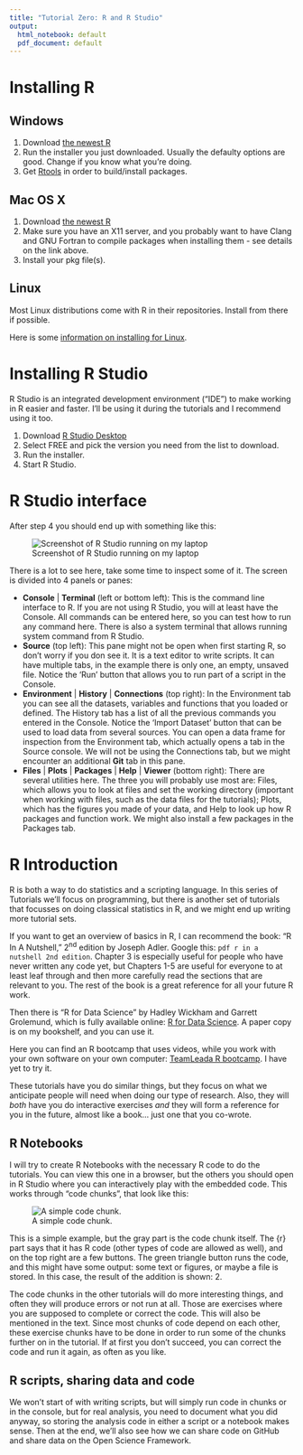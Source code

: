 ```yaml
---
title: "Tutorial Zero: R and R Studio"
output:
  html_notebook: default
  pdf_document: default
---
```


# Installing R

## Windows

1. Download [the newest R](https://cloud.r-project.org/bin/windows/base/)
2. Run the installer you just downloaded. Usually the defaulty options are good. Change if you know what you're doing.
3. Get [Rtools](https://cloud.r-project.org/bin/windows/Rtools/) in order to build/install packages.

## Mac OS X

1. Download [the newest R](https://cloud.r-project.org/bin/macosx/)
2. Make sure you have an X11 server, and you probably want to have Clang and GNU Fortran to compile packages when installing them - see details on the link above.
3. Install your pkg file(s).

## Linux

Most Linux distributions come with R in their repositories. Install from there if possible.

Here is some [information on installing for Linux](https://cloud.r-project.org/bin/linux/).

# Installing R Studio

R Studio is an integrated development environment ("IDE") to make working in R easier and faster. I'll be using it during the tutorials and I recommend using it too.

1. Download [R Studio Desktop](https://www.rstudio.com/products/rstudio/download/)
2. Select FREE and pick the version you need from the list to download.
3. Run the installer.
4. Start R Studio.

# R Studio interface

After step 4 you should end up with something like this:

![Screenshot of R Studio running on my laptop](img/RStudio.png)

There is a lot to see here, take some time to inspect some of it. The screen is divided into 4 panels or panes:

- **Console** | **Terminal** (left or bottom left): This is the command line interface to R. If you are not using R Studio, you will at least have the Console. All commands can be entered here, so you can test how to run any command here. There is also a system terminal that allows running system command from R Studio.
- **Source** (top left): This pane might not be open when first starting R, so don't worry if you don see it. It is a text editor to write scripts. It can have multiple tabs, in the example there is only one, an empty, unsaved file. Notice the 'Run' button that allows you to run part of a script in the Console.
- **Environment** | **History** | **Connections** (top right): In the Environment tab you can see all the datasets, variables and functions that you loaded or defined. The History tab has a list of all the previous commands you entered in the Console. Notice the 'Import Dataset' button that can be used to load data from several sources. You can open a data frame for inspection from the Environment tab, which actually opens a tab in the Source console. We will not be using the Connections tab, but we might encounter an additional **Git** tab in this pane.
- **Files** | **Plots** | **Packages** | **Help** | **Viewer** (bottom right): There are several utilities here. The three you will probably use most are: Files, which allows you to look at files and set the working directory (important when working with files, such as the data files for the tutorials); Plots, which has the figures you made of your data, and Help to look up how R packages and function work. We might also install a few packages in the Packages tab.

# R Introduction

R is both a way to do statistics and a scripting language. In this series of Tutorials we'll focus on programming, but there is another set of tutorials that focusses on doing classical statistics in R, and we might end up writing more tutorial sets.

If you want to get an overview of basics in R, I can recommend the book: "R In A Nutshell," 2^nd^ edition by Joseph Adler. Google this: `pdf r in a nutshell 2nd edition`. Chapter 3 is especially useful for people who have never written any code yet, but Chapters 1-5 are useful for everyone to at least leaf through and then more carefully read the sections that are relevant to you. The rest of the book is a great reference for all your future R work.

Then there is "R for Data Science" by Hadley Wickham and Garrett Grolemund, which is fully available online: [R for Data Science](https://r4ds.had.co.nz/). A paper copy is on my bookshelf, and you can use it.

Here you can find an R bootcamp that uses videos, while you work with your own software on your own computer:
[TeamLeada R bootcamp](https://www.teamleada.com/courses/r-bootcamp). I have yet to try it.

These tutorials have you do similar things, but they focus on what we anticipate people will need when doing our type of research. Also, they will _both_ have you do interactive exercises _and_ they will form a reference for you in the future, almost like a book... just one that you co-wrote.

## R Notebooks

I will try to create R Notebooks with the necessary R code to do the tutorials. You can view this one in a browser, but the others you should open in R Studio where you can interactively play with the embedded code. This works through "code chunks", that look like this:

![A simple code chunk.](img/codechunk.png)

This is a simple example, but the gray part is the code chunk itself. The {r} part says that it has R code (other types of code are allowed as well), and on the top right are a few buttons. The green triangle button runs the code, and this might have some output: some text or figures, or maybe a file is stored. In this case, the result of the addition is shown: 2.

The code chunks in the other tutorials will do more interesting things, and often they will produce errors or not run at all. Those are exercises where you are supposed to complete or correct the code. This will also be mentioned in the text. Since most chunks of code depend on each other, these exercise chunks have to be done in order to run some of the chunks further on in the tutorial. If at first you don't succeed, you can correct the code and run it again, as often as you like.

## R scripts, sharing data and code

We won't start of with writing scripts, but will simply run code in chunks or in the console, but for real analysis, you need to document what you did anyway, so storing the analysis code in either a script or a notebook makes sense. Then at the end, we'll also see how we can share code on GitHub and share data on the Open Science Framework.
